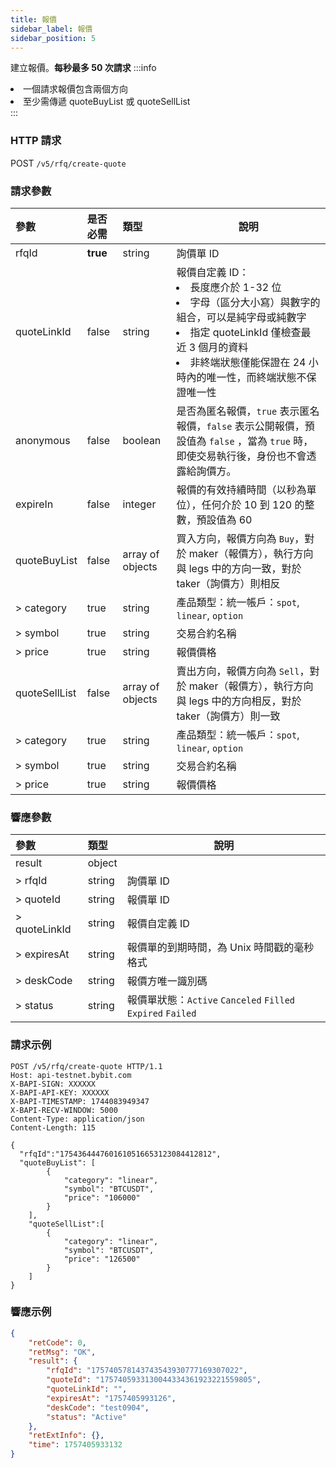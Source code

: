 ```yaml
---
title: 報價
sidebar_label: 報價
sidebar_position: 5
---
```

建立報價。**每秒最多 50 次請求**
:::info
<li>一個請求報價包含兩個方向</li><li>至少需傳遞 quoteBuyList 或 quoteSellList</li>
:::

### HTTP 請求
POST `/v5/rfq/create-quote`

### 請求參數
| 參數 | 是否必需 | 類型 | 說明 |
|:----- |:-------|:-----|------ |
|rfqId |**true** |string |詢價單 ID|
|quoteLinkId |false |string |報價自定義 ID： <li>長度應介於 1-32 位 </li> <li>字母（區分大小寫）與數字的組合，可以是純字母或純數字 </li> <li>指定 quoteLinkId 僅檢查最近 3 個月的資料 </li><li>非終端狀態僅能保證在 24 小時內的唯一性，而終端狀態不保證唯一性 </li>|
|anonymous |false |boolean |是否為匿名報價，`true` 表示匿名報價，`false` 表示公開報價，預設值為 `false` ，當為 `true` 時，即使交易執行後，身份也不會透露給詢價方。|
|expireIn |false |integer |報價的有效持續時間（以秒為單位），任何介於 10 到 120 的整數，預設值為 60|
|quoteBuyList |false |array of objects |買入方向，報價方向為 `Buy`，對於 maker（報價方），執行方向與 legs 中的方向一致，對於 taker（詢價方）則相反|
|> category |true |string |產品類型：統一帳戶：`spot`, `linear`, `option` |
|> symbol |true |string |交易合約名稱 |
|> price |true |string |報價價格 |
|quoteSellList |false |array of objects |賣出方向，報價方向為 `Sell`，對於 maker（報價方），執行方向與 legs 中的方向相反，對於 taker（詢價方）則一致|
|> category |true |string |產品類型：統一帳戶：`spot`, `linear`, `option` |
|> symbol |true |string |交易合約名稱 |
|> price |true |string |報價價格 |

### 響應參數
| 參數 | 類型 | 說明 |
|:----- |:-----|----- |
|result |object ||
|> rfqId |string |詢價單 ID |
|> quoteId |string |報價單 ID |
|> quoteLinkId |string |報價自定義 ID |
|> expiresAt |string |報價單的到期時間，為 Unix 時間戳的毫秒格式 |
|> deskCode |string |報價方唯一識別碼 |
|> status |string |報價單狀態：`Active` `Canceled` `Filled` `Expired` `Failed` |

### 請求示例

```http
POST /v5/rfq/create-quote HTTP/1.1
Host: api-testnet.bybit.com
X-BAPI-SIGN: XXXXXX
X-BAPI-API-KEY: XXXXXX
X-BAPI-TIMESTAMP: 1744083949347
X-BAPI-RECV-WINDOW: 5000
Content-Type: application/json
Content-Length: 115

{
  "rfqId":"1754364447601610516653123084412812", 
  "quoteBuyList": [
        {
            "category": "linear",
            "symbol": "BTCUSDT",
            "price": "106000"
        }
    ],
    "quoteSellList":[
        {
            "category": "linear",
            "symbol": "BTCUSDT",
            "price": "126500"
        }
    ]
}
```

### 響應示例

```json
{
    "retCode": 0,
    "retMsg": "OK",
    "result": {
        "rfqId": "175740578143743543930777169307022",
        "quoteId": "1757405933130044334361923221559805",
        "quoteLinkId": "",
        "expiresAt": "1757405993126",
        "deskCode": "test0904",
        "status": "Active"
    },
    "retExtInfo": {},
    "time": 1757405933132
}
```
